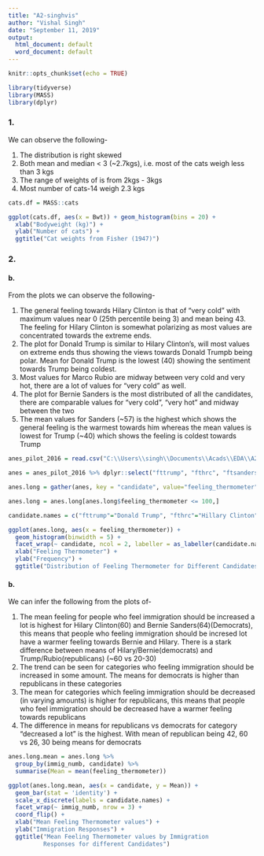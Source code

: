 ```yaml
---
title: "A2-singhvis"
author: "Vishal Singh"
date: "September 11, 2019"
output:
  html_document: default
  word_document: default
---
```


```r
knitr::opts_chunk$set(echo = TRUE)
```


```r
library(tidyverse)
library(MASS)
library(dplyr)
```

### 1.

We can observe the following-

1. The distribution is right skewed 
2. Both mean and median < 3 (~2.7kgs), i.e. most of the cats weigh less than 3 kgs
3. The range of weights of is from 2kgs - 3kgs
4. Most number of cats-14 weigh 2.3 kgs

```r
cats.df = MASS::cats

ggplot(cats.df, aes(x = Bwt)) + geom_histogram(bins = 20) +
  xlab("Bodyweight (kg)") +
  ylab("Number of cats") +
  ggtitle("Cat weights from Fisher (1947)")
```

### 2.

#### b.

From the plots we can observe the following-

1. The general feeling towards Hilary Clinton is that of "very cold" with maximum values near 0 (25th percentile being 3) and mean being 43. The feeling for Hilary Clinton is somewhat polarizing as most values are concentrated towards the extreme ends.
2. The plot for Donald Trump is similar to Hilary Clinton's, will most values on extreme ends thus showing the views towards Donald Trumpb being polar. Mean for Donald Trump is the lowest (40) showing the sentiment towards Trump being coldest.
3. Most values for Marco Rubio are midway between very cold and very hot, there are a lot of values for "very cold" as well.
4. The plot for Bernie Sanders is the most distributed of all the candidates, there are comparable values for "very cold", "very hot" and midway between the two
5. The mean values for Sanders (~57) is the highest which shows the general feeling is the warmest towards him whereas the mean values is lowest for Trump (~40) which shows the feeling is coldest towards Trump

```r
anes_pilot_2016 = read.csv("C:\\Users\\singh\\Documents\\Acads\\EDA\\A2\\anes_pilot_2016.csv")

anes = anes_pilot_2016 %>% dplyr::select("fttrump", "fthrc", "ftsanders", "ftrubio", "immig_numb") %>% mutate(immig_numb = factor(immig_numb, levels = c(1,2,3,4,5,6,7), labels = c("Increased a lot", "Increased a moderate amount", "Increased a little", "Kept the same", "Decreased a little", "Decreased a moderate amount", "Decreased a lot")))

anes.long = gather(anes, key = "candidate", value="feeling_thermometer", c("fttrump", "fthrc", "ftsanders", "ftrubio"))

anes.long = anes.long[anes.long$feeling_thermometer <= 100,]

candidate.names = c("fttrump"="Donald Trump", "fthrc"="Hillary Clinton", "ftsanders"="Bernie Sanders", "ftrubio"="Marco Rubio")

ggplot(anes.long, aes(x = feeling_thermometer)) +
  geom_histogram(binwidth = 5) +
  facet_wrap(~ candidate, ncol = 2, labeller = as_labeller(candidate.names)) +
  xlab("Feeling Thermometer") +
  ylab("Frequency") +
  ggtitle("Distribution of Feeling Thermometer for Different Candidates")
```
  
#### b.

We can infer the following from the plots of-

1. The mean feeling for people who feel immigration should be increased a lot is highest for Hilary Clinton(60) and Bernie Sanders(64)(Democrats), this means that people who feeling immigration should be incresed lot have a warmer feeling towards Bernie and Hilary. There is a stark difference between means of Hilary/Bernie(democrats) and Trump/Rubio(republicans) (~60 vs 20-30) 
2. The trend can be seen for categories who feeling immigration should be increased in some amount. The means for democrats is higher than republicans in these categories
3. The mean for categories which feeling immigration should be decreased (in varying amounts) is higher for republicans, this means that people who feel immigration should be decreased have a warmer feeling towards republicans
4. The difference in means for republicans vs democrats for category "decreased a lot" is the highest. With mean of republican being 42, 60 vs 26, 30 being means for democrats 

```r
anes.long.mean = anes.long %>% 
  group_by(immig_numb, candidate) %>% 
  summarise(Mean = mean(feeling_thermometer))

ggplot(anes.long.mean, aes(x = candidate, y = Mean)) +
  geom_bar(stat = 'identity') +
  scale_x_discrete(labels = candidate.names) +
  facet_wrap(~ immig_numb, nrow = 3) +
  coord_flip() +
  xlab("Mean Feeling Thermometer values") +
  ylab("Immigration Responses") +
  ggtitle("Mean Feeling Thermometer values by Immigration
          Responses for different Candidates")
```


